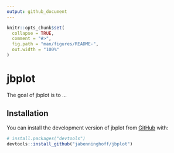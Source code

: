 ```yaml
---
output: github_document
---
```


<!-- README.md is generated from README.Rmd. Please edit that file -->

```r
knitr::opts_chunk$set(
  collapse = TRUE,
  comment = "#>",
  fig.path = "man/figures/README-",
  out.width = "100%"
)
```

# jbplot

<!-- badges: start -->
<!-- badges: end -->

The goal of jbplot is to ...

## Installation

You can install the development version of jbplot from [GitHub](https://github.com/) with:

``` r
# install.packages("devtools")
devtools::install_github("jabenninghoff/jbplot")
```

